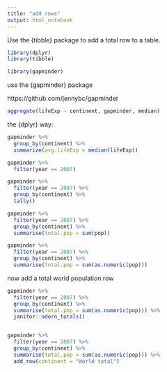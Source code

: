 ```yaml
---
title: "add rows"
output: html_notebook
---
```


Use the {tibble} package to add a total row to a table.

```r

library(dplyr)
library(tibble)

library(gapminder)

```

use the {gapminder} package 

https://github.com/jennybc/gapminder


```r

aggregate(lifeExp ~ continent, gapminder, median)

```

the {dplyr} way:

```r

gapminder %>%
  group_by(continent) %>%
  summarize(avg.lifeExp = median(lifeExp))

```



```r

gapminder %>%
  filter(year == 2007) 

gapminder %>%
  filter(year == 2007) %>%
  group_by(continent) %>%
  tally()

gapminder %>%
  filter(year == 2007) %>%
  group_by(continent) %>%
  summarise(total.pop = sum(pop))

gapminder %>%
  filter(year == 2007) %>%
  group_by(continent) %>%
  summarise(total.pop = sum(as.numeric(pop)))


```


now add a total world population row

```r

gapminder %>%
  filter(year == 2007) %>%
  group_by(continent) %>%
  summarise(total.pop = sum(as.numeric(pop))) %>%
  janitor::adorn_totals()


gapminder %>%
  filter(year == 2007) %>%
  group_by(continent) %>%
  summarise(total.pop = sum(as.numeric(pop))) %>%
  add_row(continent = "World total")


```

